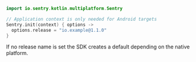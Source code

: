 ```kotlin
import io.sentry.kotlin.multiplatform.Sentry

// Application context is only needed for Android targets
Sentry.init(context) { options ->
  options.release = "io.example@1.1.0"
}
```

If no release name is set the SDK creates a default depending on the native platform.
